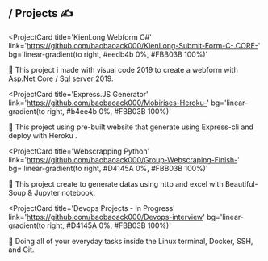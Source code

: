 ## / Projects ✍️

<ProjectCard
  title='KienLong Webform C#'
  link='https://github.com/baobaoack000/KienLong-Submit-Form-C-.CORE-'
  bg='linear-gradient(to right, #eedb4b 0%, #FBB03B 100%)'
>
  📕 This project i made with visual code 2019 to create a webform with Asp.Net
  Core / Sql server 2019.
</ProjectCard>

<ProjectCard
  title='Express.JS Generator'
  link='https://github.com/baobaoack000/Mobirises-Heroku-'
  bg='linear-gradient(to right, #b4ee4b 0%, #FBB03B 100%)'
>
  📕 This project using pre-built website that generate using Express-cli and
  deploy with Heroku .
</ProjectCard>

<ProjectCard
  title='Webscrapping Python'
  link='https://github.com/baobaoack000/Group-Webscraping-Finish-'
  bg='linear-gradient(to right, #D4145A 0%, #FBB03B 100%)'
>
  📕 This project create to generate datas using http and excel with
  Beautiful-Soup & Jupyter notebook.
</ProjectCard>

<ProjectCard
  title='Devops Projects - In Progress'
  link='https://github.com/baobaoack000/Devops-interview'
  bg='linear-gradient(to right, #D4145A 0%, #FBB03B 100%)'
>
  📕 Doing all of your everyday tasks inside the Linux terminal,
   Docker, SSH, and Git.
</ProjectCard>